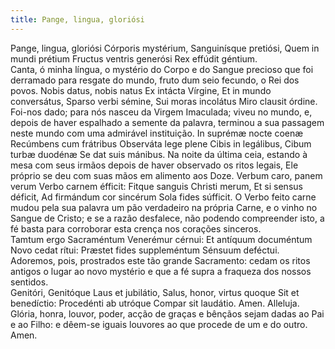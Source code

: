 ```yaml
---
title: Pange, lingua, gloriósi
---
```


<div class="grid grid-cols-2 gap-5">
  <span class="text-justify">
    Pange, lingua, gloriósi Córporis mystérium, Sanguinísque pretiósi, Quem in
    mundi prétium Fructus ventris generósi Rex effúdit géntium.
  </div>
  <span class="text-justify">
    Canta, ó minha língua, o mystério do Corpo e do Sangue precioso que foi
    derramado para resgate do mundo, fruto dum seio fecundo, o Rei dos povos.
  </div>
  <span class="text-justify">
    Nobis datus, nobis natus Ex intácta Vírgine, Et in mundo conversátus, Sparso
    verbi sémine, Sui moras incolátus Miro clausit órdine.
  </div>
  <span class="text-justify">
    Foi-nos dado; para nós nasceu da Virgem Imaculada; viveu no mundo, e, depois
    de haver espalhado a semente da palavra, terminou a sua passagem neste mundo
    com uma admirável instituição.
  </div>
  <span class="text-justify">
    In suprémæ nocte coenæ Recúmbens cum frátribus Observáta lege plene Cibis in
    legálibus, Cibum turbæ duodénæ Se dat suis mánibus.
  </div>
  <span class="text-justify">
    Na noite da última ceia, estando à mesa com seus irmãos depois de haver
    observado os ritos legais, Ele próprio se deu com suas mãos em alimento aos
    Doze.
  </div>
  <span class="text-justify">
    Verbum caro, panem verum Verbo carnem éfficit: Fitque sanguis Christi merum,
    Et si sensus déficit, Ad firmándum cor sincérum Sola fides súfficit.
  </div>
  <span class="text-justify">
    O Verbo feito carne mudou pela sua palavra um pão verdadeiro na própria
    Carne, e o vinho no Sangue de Cristo; e se a razão desfalece, não podendo
    compreender isto, a fé basta para corroborar esta crença nos corações
    sinceros.
  </span>
</div>

<div class="grid grid-cols-2 gap-5">
  <span class="text-justify">
    Tamtum ergo Sacraméntum Venerémur cérnui: Et antíquum documéntum Novo cedat
    rítui: Præstet fides suppleméntum Sénsuum deféctui.
  </div>
  <span class="text-justify">
    Adoremos, pois, prostrados este tão grande Sacramento: cedam os ritos
    antigos o lugar ao novo mystério e que a fé supra a fraqueza dos nossos
    sentidos.
  </span>
</div>

<div class="grid grid-cols-2 gap-5">
  <span class="text-justify">
    Genitóri, Genitóque Laus et jubilátio, Salus, honor, virtus quoque Sit et
    benedíctio: Procedénti ab utróque Compar sit laudátio. Amen. Alleluja.
  </div>
  <span class="text-justify">
    Glória, honra, louvor, poder, acção de graças e bênçãos sejam dadas ao Pai e
    ao Filho: e dêem-se iguais louvores ao que procede de um e do outro. Amen.
  </span>
</div>
